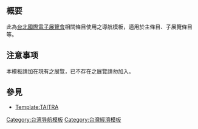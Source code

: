 <includeonly><!-- 在這裡加入模板的保護標識 --></includeonly><noinclude>{{Documentation subpage}}</noinclude>
<!-- 在本行下編輯模板說明 -->
== 概要 ==
此為[[台北國際電子展覽會]]相關條目使用之導航模板，適用於主條目、子展覽條目等。
== 注意事项 ==
本模板請加在現有之展覽，已不存在之展覽請勿加入。
== 參見 ==
*[[Template:TAITRA]]
<includeonly>
<!-- 本行下加入模板的分類，跨維基連結加入Wikidata（參見[[Wikipedia:Wikidata]]） -->
[[Category:台湾导航模板]]
[[Category:台灣經濟模板]]
</includeonly>